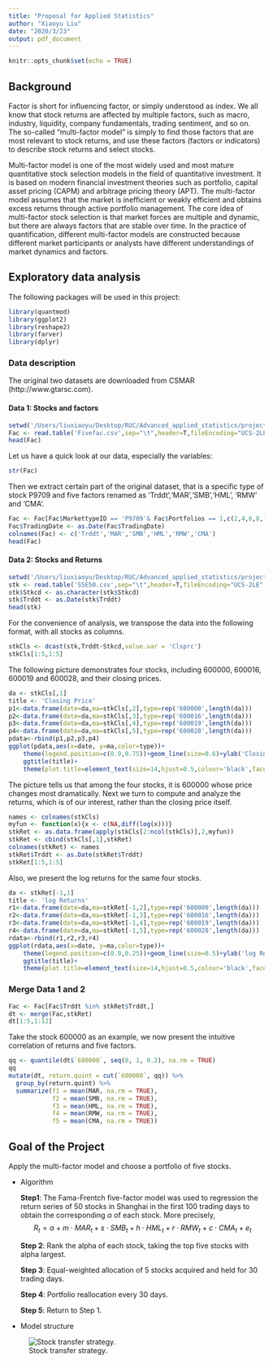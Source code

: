 ```yaml
---
title: "Proposal for Applied Statistics"
author: "Xiaoyu Liu"
date: "2020/3/23"
output: pdf_document
---
```


```r
knitr::opts_chunk$set(echo = TRUE)
```

## Background

Factor is short for influencing factor, or simply understood as index. We all know that stock returns are affected by multiple factors, such as macro, industry, liquidity, company fundamentals, trading sentiment, and so on. The so-called "multi-factor model" is simply to find those factors that are most relevant to stock returns, and use these factors (factors or indicators) to describe stock returns and select stocks.

Multi-factor model is one of the most widely used and most mature quantitative stock selection models in the field of quantitative investment. It is based on modern financial investment theories such as portfolio, capital asset pricing (CAPM) and arbitrage pricing theory (APT). The multi-factor model assumes that the market is inefficient or weakly efficient and obtains excess returns through active portfolio management. The core idea of multi-factor stock selection is that market forces are multiple and dynamic, but there are always factors that are stable over time. In the practice of quantification, different multi-factor models are constructed because different market participants or analysts have different understandings of market dynamics and factors.



## Exploratory data analysis

The following packages will be used in this project:

```r
library(quantmod)
library(ggplot2)
library(reshape2)
library(farver)
library(dplyr)
```

### Data description

The original two datasets are downloaded from CSMAR (http://www.gtarsc.com).

#### Data 1: Stocks and factors
```r
setwd('/Users/liuxiaoyu/Desktop/RUC/Advanced_applied_statistics/project/Fac')
Fac <- read.table('Fivefac.csv',sep="\t",header=T,fileEncoding="UCS-2LE",stringsAsFactors = F)
head(Fac)
```

Let us have a quick look at our data, especially the variables:
```r
str(Fac)
```

Then we extract certain part of the original dataset, that is a specific type of stock P9709 and five factors renamed as 'Trddt','MAR','SMB','HML', 'RMW' and 'CMA'.

```r
Fac <- Fac[Fac$MarkettypeID == 'P9709'& Fac$Portfolios == 1,c(2,4,6,8,10,12)]
Fac$TradingDate <- as.Date(Fac$TradingDate)
colnames(Fac) <- c('Trddt','MAR','SMB','HML','RMW','CMA')
head(Fac)
```

#### Data 2: Stocks and Returns

```r
setwd('/Users/liuxiaoyu/Desktop/RUC/Advanced_applied_statistics/project/Fac')
stk <- read.table('SSE50.csv',sep="\t",header=T,fileEncoding="UCS-2LE",stringsAsFactors = F)
stk$Stkcd <- as.character(stk$Stkcd)
stk$Trddt <- as.Date(stk$Trddt)
head(stk)
```
For the convenience of analysis, we transpose the data into the following format, with all stocks as columns.
```r
stkCls <- dcast(stk,Trddt~Stkcd,value.var = 'Clsprc')
stkCls[1:5,1:5]
```
The following picture demonstrates four stocks, including 600000, 600016, 600019 and 600028, and their closing prices. 
```r
da <- stkCls[,1]
title <- 'Closing Price'
p1<-data.frame(date=da,ma=stkCls[,2],type=rep('600000',length(da)))
p2<-data.frame(date=da,ma=stkCls[,3],type=rep('600016',length(da)))
p3<-data.frame(date=da,ma=stkCls[,4],type=rep('600019',length(da)))
p4<-data.frame(date=da,ma=stkCls[,5],type=rep('600028',length(da)))
pdata<-rbind(p1,p2,p3,p4)
ggplot(pdata,aes(x=date, y=ma,color=type))+
    theme(legend.position=c(0.9,0.75))+geom_line(size=0.6)+ylab('Closing Price')+
    ggtitle(title)+
    theme(plot.title=element_text(size=14,hjust=0.5,colour='black',face='bold'))
```
The picture tells us that among the four stocks, it is 600000 whose price changes most dramatically. Next we turn to compute and analyze the returns, which is of our interest, rather than the closing price itself.
```r
names <- colnames(stkCls)
myfun <- function(x){x <- c(NA,diff(log(x)))}
stkRet <- as.data.frame(apply(stkCls[2:ncol(stkCls)],2,myfun))
stkRet <- cbind(stkCls[,1],stkRet)
colnames(stkRet) <- names 
stkRet$Trddt <- as.Date(stkRet$Trddt)
stkRet[1:5,1:5]
```
Also, we present the log returns for the same four stocks.
```r
da <- stkRet[-1,1]
title <- 'log Returns'
r1<-data.frame(date=da,ma=stkRet[-1,2],type=rep('600000',length(da)))
r2<-data.frame(date=da,ma=stkRet[-1,3],type=rep('600016',length(da)))
r3<-data.frame(date=da,ma=stkRet[-1,4],type=rep('600019',length(da)))
r4<-data.frame(date=da,ma=stkRet[-1,5],type=rep('600028',length(da)))
rdata<-rbind(r1,r2,r3,r4)
ggplot(rdata,aes(x=date, y=ma,color=type))+
    theme(legend.position=c(0.9,0.25))+geom_line(size=0.5)+ylab('log Returns')+
    ggtitle(title)+
    theme(plot.title=element_text(size=14,hjust=0.5,colour='black',face='bold'))
```

### Merge Data 1 and 2
```r
Fac <- Fac[Fac$Trddt %in% stkRet$Trddt,]
dt <- merge(Fac,stkRet)
dt[1:5,1:12]
```

Take the stock 600000 as an example, we now present the intuitive correlation of returns and five factors.

```r
qq <- quantile(dt$`600000`, seq(0, 1, 0.2), na.rm = TRUE)
qq
mutate(dt, return.quint = cut(`600000`, qq)) %>% 
  group_by(return.quint) %>% 
  summarize(f1 = mean(MAR, na.rm = TRUE), 
            f2 = mean(SMB, na.rm = TRUE), 
            f3 = mean(HML, na.rm = TRUE),
            f4 = mean(RMW, na.rm = TRUE),
            f5 = mean(CMA, na.rm = TRUE)) 
```

## Goal of the Project

Apply the multi-factor model and choose a portfolio of five stocks.

* Algorithm

    **Step1**: The Fama-Frentch five-factor model was used to regression the return series of 50 stocks in Shanghai in the first 100 trading days to obtain the corresponding $\alpha$ of each stock. More precisely,
$$R_t = \alpha + m\cdot MAR_t + s\cdot SMB_t + h\cdot HML_t + r\cdot RMW_t + c\cdot CMA_t +e_t$$

    **Step 2**: Rank the alpha of each stock, taking the top five stocks with alpha largest.

    **Step 3**: Equal-weighted allocation of 5 stocks acquired and held for 30 trading days.
    
    **Step 4**: Portfolio reallocation every 30 days.
    
    **Step 5**: Return to Step 1.



* Model structure

![Stock transfer strategy.](/Users/liuxiaoyu/Desktop/RUC/Advanced_applied_statistics/project/Stock transfer.png)


